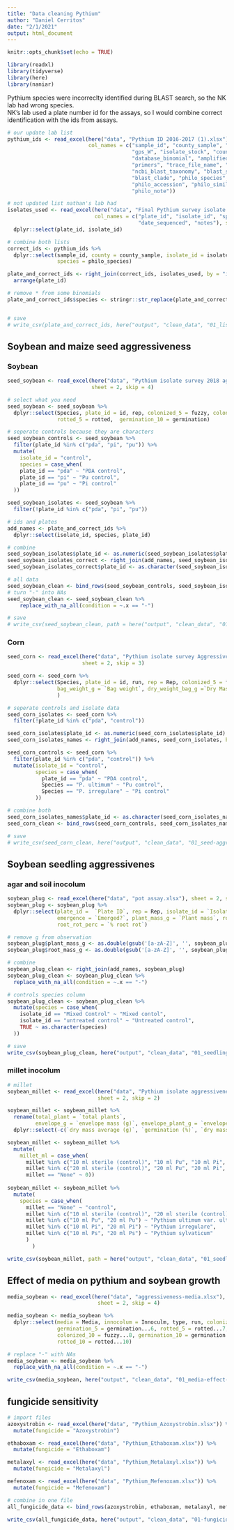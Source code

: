 ```yaml
---
title: "Data cleaning Pythium"
author: "Daniel Cerritos"
date: "2/1/2021"
output: html_document
---
```


```r
knitr::opts_chunk$set(echo = TRUE)
```

```r
library(readxl)
library(tidyverse)
library(here)
library(naniar)
```

Pythium species were incorreclty identified during BLAST search, so the NK lab had wrong species.  
NK's lab used a plate number id for the assays, so I would combine correct identification with the ids from assays.

```r
# our update lab list
pythium_ids <- read_excel(here("data", "Pythium ID 2016-2017 (1).xlsx"), skip = 2,
                          col_names = c("sample_id", "county_sample", "gps_N", 
                                        "gps_W", "isolate_stock", "county_isolate", 
                                        "database_binomial", "amplified_by", 
                                        "primers", "trace_file_name", "length_bp", 
                                        "ncbi_blast_taxonomy", "blast_score", 
                                        "blast_clade", "philo_species", 
                                        "philo_accession", "philo_similarity", 
                                        "philo_note"))

# not updated list nathan's lab had
isolates_used <- read_excel(here("data", "Final Pythium survey isolate IDs 2018.xlsx"), 
                            col_names = c("plate_id", "isolate_id", "species",
                                          "date_sequenced", "notes"), skip = 1) %>% 
  dplyr::select(plate_id, isolate_id)

# combine both lists
correct_ids <- pythium_ids %>% 
  dplyr::select(sample_id, county = county_sample, isolate_id = isolate_stock, 
                species = philo_species)

plate_and_correct_ids <- right_join(correct_ids, isolates_used, by = "isolate_id") %>% 
  arrange(plate_id)

# remove * from some binomials
plate_and_correct_ids$species <- stringr::str_replace(plate_and_correct_ids$species, '\\*', '')


# save
# write_csv(plate_and_correct_ids, here("output", "clean_data", "01_list-of-isolates-used_clean-data.csv"))
```

## Soybean and maize seed aggressiveness 

### Soybean

```r

seed_soybean <- read_excel(here("data", "Pythium isolate survey 2018 aggressiveness- soybean.xlsx"), 
                           sheet = 2, skip = 4)

# select what you need
seed_soybean <- seed_soybean %>% 
  dplyr::select(Species, plate_id = id, rep, colonized_5 = fuzzy, colonized_10 = ...5, 
                rotted_5 = rotted,  germination_10 = germination)

# seperate controls because they are characters
seed_soybean_controls <- seed_soybean %>% 
  filter(plate_id %in% c("pda", "pi", "pu")) %>% 
  mutate(
    isolate_id = "control",
    species = case_when(
    plate_id == "pda" ~ "PDA control", 
    plate_id == "pi" ~ "Pu control", 
    plate_id == "pu" ~ "Pi control"
  ))

seed_soybean_isolates <- seed_soybean %>% 
  filter(!plate_id %in% c("pda", "pi", "pu"))

# ids and plates 
add_names <- plate_and_correct_ids %>% 
  dplyr::select(isolate_id, species, plate_id)

# combine
seed_soybean_isolates$plate_id <- as.numeric(seed_soybean_isolates$plate_id)
seed_soybean_isolates_correct <- right_join(add_names, seed_soybean_isolates, by = "plate_id")
seed_soybean_isolates_correct$plate_id <- as.character(seed_soybean_isolates_correct$plate_id)

# all data
seed_soybean_clean <- bind_rows(seed_soybean_controls, seed_soybean_isolates_correct)
# turn "-" into NAs
seed_soybean_clean <- seed_soybean_clean %>% 
    replace_with_na_all(condition = ~.x == "-")

# save
# write_csv(seed_soybean_clean, path = here("output", "clean_data", "01_seed-aggressiveness-soybean_clean-data.csv"))
```

### Corn

```r
seed_corn <- read_excel(here("data", "Pythium isolate survey Aggressiveness -corn.xlsx"), 
                        sheet = 2, skip = 3)

seed_corn <- seed_corn %>% 
  dplyr::select(Species, plate_id = id, run, rep = Rep, colonized_5 = fuzzy, germination_5 = germination, 
                bag_weight_g = `Bag weight`, dry_weight_bag_g =`Dry Mass(w/ bag)`, 
                )

# seperate controls and isolate data
seed_corn_isolates <- seed_corn %>% 
  filter(!plate_id %in% c("pda", "control"))

seed_corn_isolates$plate_id <- as.numeric(seed_corn_isolates$plate_id)
seed_corn_isolates_names <- right_join(add_names, seed_corn_isolates, by = "plate_id")

seed_corn_controls <- seed_corn %>% 
  filter(plate_id %in% c("pda", "control")) %>% 
  mutate(isolate_id = "control", 
         species = case_when(
           plate_id == "pda" ~ "PDA control", 
           Species == "P. ultimum" ~ "Pu control", 
           Species == "P. irregulare" ~ "Pi control"
         ))

# combine both
seed_corn_isolates_names$plate_id <- as.character(seed_corn_isolates_names$plate_id)
seed_corn_clean <- bind_rows(seed_corn_controls, seed_corn_isolates_names)

# save
# write_csv(seed_corn_clean, here("output", "clean_data", "01_seed-aggressiveness-corn_clean-data.csv"))
```


## Soybean seedling aggressivenes 

### agar and soil inocolum 

```r
soybean_plug <- read_excel(here("data", "pot assay.xlsx"), sheet = 2, skip = 2)
soybean_plug <- soybean_plug %>% 
  dplyr::select(plate_id =  `Plate ID`, rep = Rep, isolate_id = `Isolate IDs`,
                emergence = `Emerged?`, plant_mass_g = `Plant mass`, root_mass_g = `Root mass`, 
                root_rot_perc = `% root rot`)

# remove g from observation 
soybean_plug$plant_mass_g <- as.double(gsub('[a-zA-Z]', '', soybean_plug$plant_mass_g))
soybean_plug$root_mass_g <- as.double(gsub('[a-zA-Z]', '', soybean_plug$root_mass_g))

# combine 
soybean_plug_clean <- right_join(add_names, soybean_plug)
soybean_plug_clean <- soybean_plug_clean %>% 
  replace_with_na_all(condition = ~.x == "-")

# controls species column
soybean_plug_clean <- soybean_plug_clean %>% 
  mutate(species = case_when(
    isolate_id == "Mixed Control" ~ "Mixed contol", 
    isolate_id == "untreated control" ~ "Untreated control",
    TRUE ~ as.character(species)
  ))

# save
write_csv(soybean_plug_clean, here("output", "clean_data", "01_seedling-aggressiveness-soybean-agar_clean-data.csv"))
```

### millet inocolum

```r
# millet  
soybean_millet <- read_excel(here("data", "Pythium isolate aggressiveness-pot experiment.xlsx"), 
                             sheet = 2, skip = 2)

soybean_millet <- soybean_millet %>% 
  rename(total_plant = `total plants`, 
         envelope_g = `envelope mass (g)`, envelope_plant_g = `envelope + plant mass (g)`) %>% 
  dplyr::select(-c(`dry mass average (g)`, `germination (%)`, `dry mass (g)`))

soybean_millet <- soybean_millet %>% 
  mutate(
    millet_ml = case_when(
      millet %in% c("10 ml sterile (control)", "10 ml Pu", "10 ml Pi", "10 ml Ps") ~ 10, 
      millet %in% c("20 ml sterile (control)", "20 ml Pu", "20 ml Pi", "20 ml Ps") ~ 20,
      millet == "None" ~ 0))
    
soybean_millet <- soybean_millet %>% 
  mutate(
    species = case_when(
      millet == "None" ~ "control",
      millet %in% c("10 ml sterile (control)", "20 ml sterile (control)") ~ "millet control", 
      millet %in% c("10 ml Pu", "20 ml Pu") ~ "Pythium ultimum var. ultimum" , 
      millet %in% c("10 ml Pi", "20 ml Pi") ~ "Pythium irregulare", 
      millet %in% c("10 ml Ps", "20 ml Ps") ~ "Pythium sylvaticum"
      )
        )

write_csv(soybean_millet, path = here("output", "clean_data", "01_seedling-aggressiveness-soybean-millet_clean-data.csv"))
```

## Effect of media on pythium and soybean growth 


```r
media_soybean <- read_excel(here("data", "aggressiveness-media.xlsx"), 
                             sheet = 2, skip = 4)

media_soybean <- media_soybean %>% 
  dplyr::select(media = Media, innocolum = Innoculm, type, run, colonized_5 = fuzzy...5, 
                germination_5 = germination...6, rotted_5 = rotted...7,
                colonized_10 = fuzzy...8, germination_10 = germination...9, 
                rotted_10 = rotted...10)

# replace "-" with NAs
media_soybean <- media_soybean %>% 
  replace_with_na_all(condition = ~.x == "-")

write_csv(media_soybean, here("output", "clean_data", "01_media-effect-pythium-aggressiveness.csv"))
```

## fungicide sensitivity 

```r

# import files 
azoxystrobin <- read_excel(here("data", "Pythium_Azoxystrobin.xlsx")) %>% 
  mutate(fungicide = "Azoxystrobin")

ethaboxam <- read_excel(here("data", "Pythium_Ethaboxam.xlsx")) %>% 
  mutate(fungicide = "Ethaboxam")

metalaxyl <- read_excel(here("data", "Pythium_Metalaxyl.xlsx")) %>% 
  mutate(fungicide = "Metalaxyl")

mefenoxam <- read_excel(here("data", "Pythium_Mefenoxam.xlsx")) %>% 
  mutate(fungicide = "Mefenoxam")

# combine in one file
all_fungicide_data <- bind_rows(azoxystrobin, ethaboxam, metalaxyl, mefenoxam)

write_csv(all_fungicide_data, here("output", "clean_data", "01-fungicide-sensitivty_clean-data.csv"))
```
